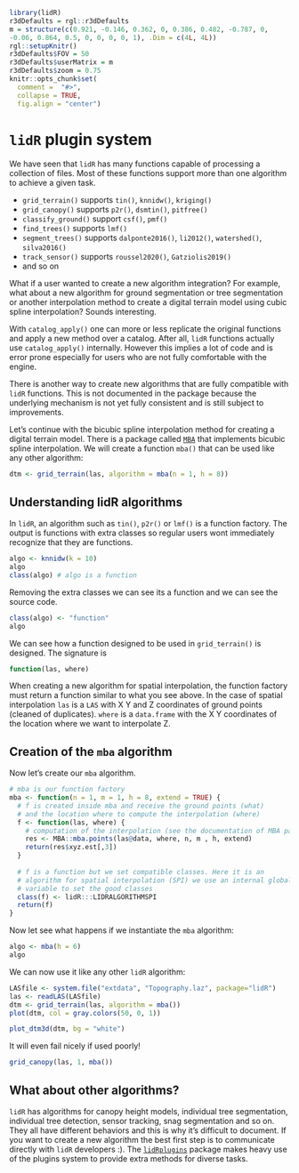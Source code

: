 ```r
library(lidR)
r3dDefaults = rgl::r3dDefaults
m = structure(c(0.921, -0.146, 0.362, 0, 0.386, 0.482, -0.787, 0, 
-0.06, 0.864, 0.5, 0, 0, 0, 0, 1), .Dim = c(4L, 4L))
rgl::setupKnitr()
r3dDefaults$FOV = 50
r3dDefaults$userMatrix = m
r3dDefaults$zoom = 0.75
knitr::opts_chunk$set(
  comment =  "#>", 
  collapse = TRUE,
  fig.align = "center")
```

# `lidR` plugin system {#plugins}

We have seen that `lidR` has many functions capable of processing a collection of files. Most of these functions support more than one algorithm to achieve a given task. 

* `grid_terrain()` supports `tin()`, `knnidw()`, `kriging()`
* `grid_canopy()` supports `p2r()`, `dsmtin()`, `pitfree()`
* `classify_ground()` support `csf()`, `pmf()`
* `find_trees()` supports `lmf()`
* `segment_trees()` supports `dalponte2016()`, `li2012()`, `watershed()`, `silva2016()`
* `track_sensor()` supports `roussel2020()`, `Gatziolis2019()`
* and so on

What if a user wanted to create a new algorithm integration? For example, what about a new algorithm for ground segmentation or tree segmentation or another interpolation method to create a digital terrain model using cubic spline interpolation? Sounds interesting.

With `catalog_apply()` one can more or less replicate the original functions and apply a new method over a catalog. After all, `lidR` functions actually use `catalog_apply()` internally. However this implies a lot of code and is error prone especially for users who are not fully comfortable with the engine.

There is another way to create new algorithms that are fully compatible with `lidR` functions. This is not documented in the package because the underlying mechanism is not yet fully consistent and is still subject to improvements. 

Let's continue with the bicubic spline interpolation method for creating a digital terrain model. There is a package called [`MBA`](https://CRAN.R-project.org/package=MBA) that implements bicubic spline interpolation. We will create a function `mba()` that can be used like any other algorithm:

```r
dtm <- grid_terrain(las, algorithm = mba(n = 1, h = 8))
```

## Understanding lidR algorithms {#plugin-system}

In `lidR`, an algorithm such as `tin()`, `p2r()` or `lmf()` is a function factory. The output is functions with extra classes so regular users wont immediately recognize that they are functions.

```r
algo <- knnidw(k = 10)
algo
class(algo) # algo is a function
```

Removing the extra classes we can see its a function and we can see the source code.

```r
class(algo) <- "function"
algo
```

We can see how a function designed to be used in `grid_terrain()` is designed. The signature is 

```r
function(las, where)
```

When creating a new algorithm for spatial interpolation, the function factory must return a function similar to what you see above. In the case of spatial interpolation `las` is a `LAS` with X Y and Z coordinates of ground points (cleaned of duplicates). `where` is a `data.frame` with the X Y coordinates of the location where we want to interpolate Z.

## Creation of the `mba` algorithm {#plugin-creation}

Now let's create our `mba` algorithm. 

```r
# mba is our function factory
mba <- function(n = 1, m = 1, h = 8, extend = TRUE) {
  # f is created inside mba and receive the ground points (what)
  # and the location where to compute the interpolation (where) 
  f <- function(las, where) {
    # computation of the interpolation (see the documentation of MBA package)
    res <- MBA::mba.points(las@data, where, n, m , h, extend)
    return(res$xyz.est[,3])
  }
  
  # f is a function but we set compatible classes. Here it is an
  # algorithm for spatial interpolation (SPI) we use an internal global
  # variable to set the good classes
  class(f) <- lidR:::LIDRALGORITHMSPI
  return(f)
}
```

Now let see what happens if we instantiate the `mba` algorithm:

```r
algo <- mba(h = 6)
algo
```

We can now use it like any other `lidR` algorithm:

```r
LASfile <- system.file("extdata", "Topography.laz", package="lidR")
las <- readLAS(LASfile)
dtm <- grid_terrain(las, algorithm = mba())
plot(dtm, col = gray.colors(50, 0, 1))
```

```r
plot_dtm3d(dtm, bg = "white")
```

It will even fail nicely if used poorly!

```r
grid_canopy(las, 1, mba())
```

## What about other algorithms? {#plugin-extensions}

`lidR` has algorithms for canopy height models, individual tree segmentation, individual tree detection, sensor tracking, snag segmentation and so on. They all have different behaviors and this is why it's difficult to document. If you want to create a new algorithm the best first step is to communicate directly with `lidR` developers :). The [`lidRplugins`](https://github.com/Jean-Romain/lidRplugins) package makes heavy use of the plugins system to provide extra methods for diverse tasks.
